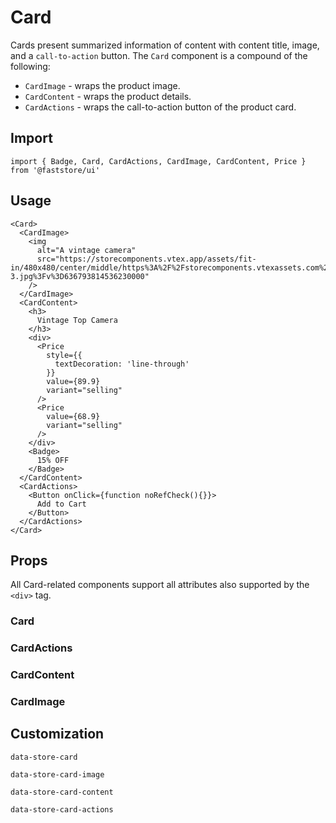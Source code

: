 
# Card

Cards present summarized information of content with content title, image, and a `call-to-action` button. 
The `Card` component is a compound of the following:
- `CardImage` - wraps the product image.
- `CardContent` - wraps the product details.
- `CardActions` - wraps the call-to-action button of the product card.

## Import

```tsx
import { Badge, Card, CardActions, CardImage, CardContent, Price } from '@faststore/ui'
```

## Usage

```tsx live
<Card>
  <CardImage>
    <img
      alt="A vintage camera"
      src="https://storecomponents.vtex.app/assets/fit-in/480x480/center/middle/https%3A%2F%2Fstorecomponents.vtexassets.com%2Farquivos%2Fids%2F155481%2FFrame-3.jpg%3Fv%3D636793814536230000"
    />
  </CardImage>
  <CardContent>
    <h3>
      Vintage Top Camera
    </h3>
    <div>
      <Price
        style={{
          textDecoration: 'line-through'
        }}
        value={89.9}
        variant="selling"
      />
      <Price
        value={68.9}
        variant="selling"
      />
    </div>
    <Badge>
      15% OFF
    </Badge>
  </CardContent>
  <CardActions>
    <Button onClick={function noRefCheck(){}}>
      Add to Cart
    </Button>
  </CardActions>
</Card>
```

## Props

All Card-related components support all attributes also supported by the `<div>` tag.

### Card

<PropsSection name="Card" />

### CardActions

<PropsSection name="CardActions" />

### CardContent

<PropsSection name="CardContent" />

### CardImage

<PropsSection name="CardImage" />

## Customization

`data-store-card`

`data-store-card-image`

`data-store-card-content`

`data-store-card-actions`